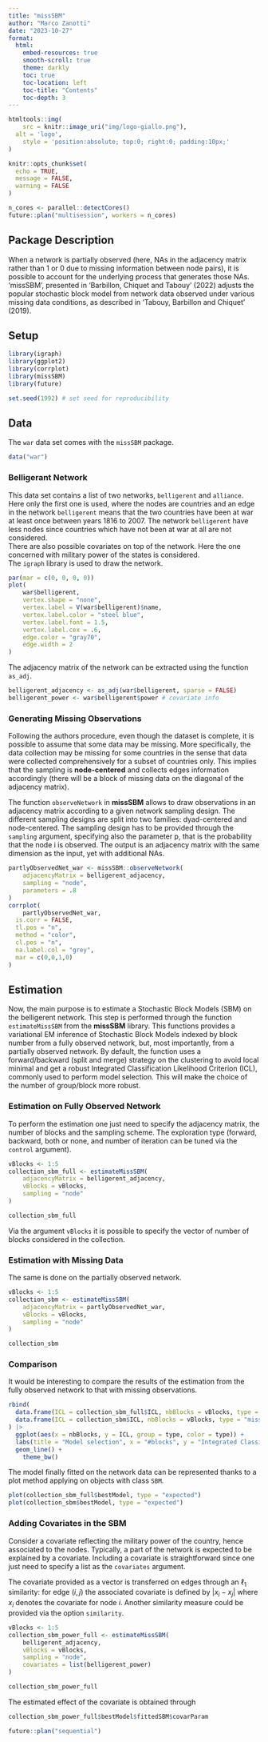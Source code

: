 ```yaml
---
title: "missSBM"
author: "Marco Zanotti"
date: "2023-10-27"
format: 
  html:
    embed-resources: true
    smooth-scroll: true
    theme: darkly
    toc: true
    toc-location: left
    toc-title: "Contents"
    toc-depth: 3
---
```


```r
htmltools::img(
	src = knitr::image_uri("img/logo-giallo.png"), 
  alt = 'logo', 
	style = 'position:absolute; top:0; right:0; padding:10px;'
)
```

```r
knitr::opts_chunk$set(
  echo = TRUE,
  message = FALSE, 
  warning = FALSE
)

n_cores <- parallel::detectCores()
future::plan("multisession", workers = n_cores)
```



## Package Description

When a network is partially observed (here, NAs in the adjacency matrix rather 
than 1 or 0 due to missing information between node pairs), it is possible to 
account for the underlying process that generates those NAs. ‘missSBM’, 
presented in ‘Barbillon, Chiquet and Tabouy’ (2022) adjusts the popular 
stochastic block model from network data observed under various missing data 
conditions, as described in ‘Tabouy, Barbillon and Chiquet’ (2019).  



## Setup

```r
library(igraph)
library(ggplot2)
library(corrplot)
library(missSBM)
library(future)

set.seed(1992) # set seed for reproducibility
```



## Data

The `war` data set comes with the `missSBM` package.

```r
data("war")
```


### Belligerant Network

This data set contains a list of two networks, `belligerent` and `alliance`.
Here only the first one is used, where the nodes are countries and an edge 
in the network `belligerent` means that the two countries have been at war at 
least once between years 1816 to 2007. The network `belligerent` have less nodes 
since countries which have not been at war at all are not considered.  
There are also possible covariates on top of the network. Here the one concerned 
with military power of the states is considered.  
The `igraph` library is used to draw the network.

```r
par(mar = c(0, 0, 0, 0))
plot(
	war$belligerent,
	vertex.shape = "none",
	vertex.label = V(war$belligerent)$name,
	vertex.label.color = "steel blue",
	vertex.label.font = 1.5,
	vertex.label.cex = .6,
	edge.color = "gray70",
	edge.width = 2
)
```

The adjacency matrix of the network can be extracted using the function `as_adj`.

```r
belligerent_adjacency <- as_adj(war$belligerent, sparse = FALSE)
belligerent_power <- war$belligerent$power # covariate info
```


### Generating Missing Observations

Following the authors procedure, even though the dataset is complete, it is 
possible to assume that some data may be missing. More specifically, the data 
collection may be missing for some countries in the sense that data were 
collected comprehensively for a subset of countries only. This implies that the 
sampling is **node-centered** and collects edges information accordingly (there 
will be a block of missing data on the diagonal of the adjacency matrix).  

The function `observeNetwork` in **missSBM** allows to draw observations in an 
adjacency matrix according to a given network sampling design. The different 
sampling designs are split into two families: dyad-centered and node-centered. 
The sampling design has to be provided through the `sampling` argument, 
specifying also the parameter p, that is the probability that the node i is 
observed. The output is an adjacency matrix with the same dimension as the 
input, yet with additional NAs.

```r
partlyObservedNet_war <- missSBM::observeNetwork(
	adjacencyMatrix = belligerent_adjacency, 
	sampling = "node", 
	parameters = .8
)
corrplot(
	partlyObservedNet_war, 
  is.corr = FALSE,
  tl.pos = "n",
  method = "color", 
  cl.pos = "n",
  na.label.col = "grey",
  mar = c(0,0,1,0)
)
```



## Estimation

Now, the main purpose is to estimate a Stochastic Block Models (SBM) on the 
belligerent network. This step is performed through the function 
`estimateMissSBM` from the **missSBM** library. This functions provides a 
variational EM inference of Stochastic Block Models indexed by block number 
from a fully observed network, but, most importantly, from a partially observed 
network. By default, the function uses a forward/backward (split and merge) 
strategy on the clustering to avoid local minimal and get a robust Integrated 
Classification Likelihood Criterion (ICL), commonly used to perform model 
selection. This will make the choice of the number of group/block more robust.  


### Estimation on Fully Observed Network

To perform the estimation one just need to specify the adjacency matrix, the 
number of blocks and the sampling scheme. The exploration type (forward, 
backward, both or none, and number of iteration can be tuned via the `control` 
argument).  

```r
vBlocks <- 1:5
collection_sbm_full <- estimateMissSBM(
	adjacencyMatrix = belligerent_adjacency, 
	vBlocks = vBlocks, 
	sampling = "node"
)
```

```r
collection_sbm_full
```

Via the argument `vBlocks` it is possible to specify the vector of number of 
blocks considered in the collection.


### Estimation with Missing Data

The same is done on the partially observed network.  

```r
vBlocks <- 1:5
collection_sbm <- estimateMissSBM(
	adjacencyMatrix = partlyObservedNet_war, 
	vBlocks = vBlocks, 
	sampling = "node"
)
```

```r
collection_sbm
```



### Comparison

It would be interesting to compare the results of the estimation from the fully
observed network to that with missing observations.   

```r
rbind(
  data.frame(ICL = collection_sbm_full$ICL, nbBlocks = vBlocks, type = "full"),
  data.frame(ICL = collection_sbm$ICL, nbBlocks = vBlocks, type = "missing")
) |>  
  ggplot(aes(x = nbBlocks, y = ICL, group = type, color = type)) + 
  labs(title = "Model selection", x = "#blocks", y = "Integrated Classification Likelihood") +
  geom_line() + 
	theme_bw()
```

The model finally fitted on the network data can be represented thanks to a 
plot method applying on objects with class `SBM`.

```r
plot(collection_sbm_full$bestModel, type = "expected")
plot(collection_sbm$bestModel, type = "expected")
```


### Adding Covariates in the SBM

Consider a covariate reflecting the military power of the country, hence 
associated to the nodes. Typically, a part of the network is expected to be 
explained by a covariate. Including a covariate is straightforward since 
one just need to specify a list as the `covariates` argument.  

The covariate provided as a vector is transferred on edges through an $\ell_1$ 
similarity: for edge $(i,j)$ the associated covariate is defined by $|x_i-x_j|$ 
where $x_i$ denotes the covariate for node $i$. Another similarity measure 
could be provided via the option `similarity`.  

```r
vBlocks <- 1:5
collection_sbm_power_full <- estimateMissSBM(
	belligerent_adjacency, 
	vBlocks = vBlocks, 
	sampling = "node", 
	covariates = list(belligerent_power)
) 
```

```r
collection_sbm_power_full
```

The estimated effect of the covariate is obtained through  

```r
collection_sbm_power_full$bestModel$fittedSBM$covarParam
```


```r
future::plan("sequential")
```
